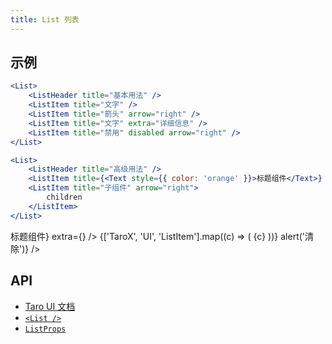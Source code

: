 ```yaml
---
title: List 列表
---
```


## 示例


```jsx title="基本用法"
<List>
    <ListHeader title="基本用法" />
    <ListItem title="文字" />
    <ListItem title="箭头" arrow="right" />
    <ListItem title="文字" extra="详细信息" />
    <ListItem title="禁用" disabled arrow="right" />
</List>
```

```jsx title="高级用法"
<List>
    <ListHeader title="高级用法" />
    <ListItem title={<Text style={{ color: 'orange' }}>标题组件</Text>} extra={<Icon value="download" />} />
    <ListItem title="子组件" arrow="right">
        children
    </ListItem>
</List>
```

<UI phone title="列表">
    <List>
        <ListHeader title="基本用法" />
        <ListItem title="文字" />
        <ListItem title="箭头" arrow="right" />
        <ListItem title="文字" extra="详细信息" />
        <ListItem title="禁用" disabled arrow="right" />
    </List>
    <List>
        <ListHeader title="高级用法" />
        <ListItem title={<Text style={{ color: 'orange' }}>标题组件</Text>} extra={<Icon value="download" />} />
        <ListItem title="子组件" arrow="right">
            {['TaroX', 'UI', 'ListItem'].map((c) => (
                <Tag key={c} style={{ marginRight: 20 }} size="small">
                    {c}
                </Tag>
            ))}
        </ListItem>
        <ListItem title="清除按钮" extra="2020-06-06" arrow="clear" onClear={() => alert('清除')} />
    </List>
</UI>

## API

-   [Taro UI 文档](https://taro-ui.jd.com/#/docs/list)
-   [`<List />`](../modules/_list_.md)
-   [`ListProps`](../interfaces/_list_.listprops.md)
